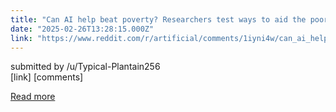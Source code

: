 ```yaml
---
title: "Can AI help beat poverty? Researchers test ways to aid the poorest people"
date: "2025-02-26T13:28:15.000Z"
link: "https://www.reddit.com/r/artificial/comments/1iyni4w/can_ai_help_beat_poverty_researchers_test_ways_to/"
---
```


submitted by    /u/Typical-Plantain256  
 [link]   [comments]

[Read more](https://www.reddit.com/r/artificial/comments/1iyni4w/can_ai_help_beat_poverty_researchers_test_ways_to/)
